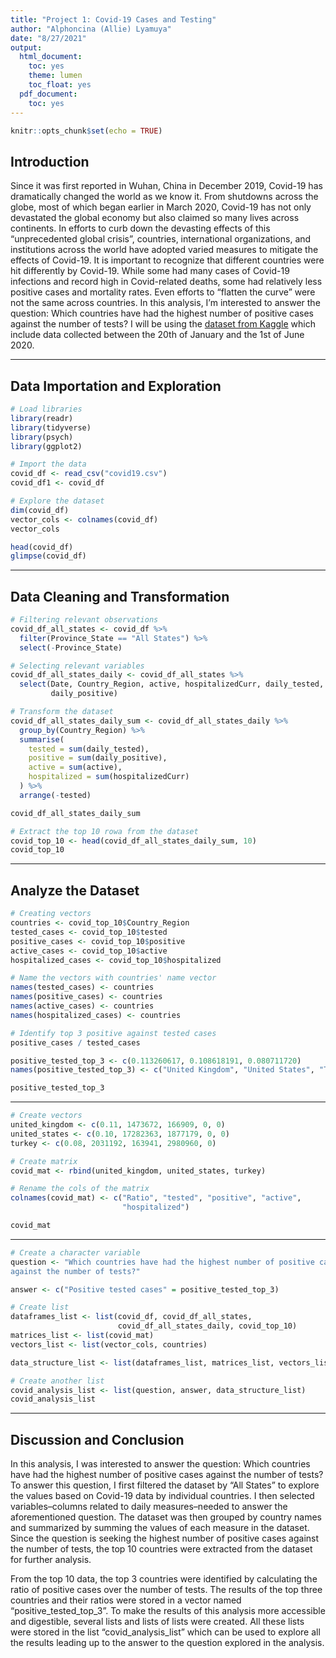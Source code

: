```yaml
---
title: "Project 1: Covid-19 Cases and Testing"
author: "Alphoncina (Allie) Lyamuya"
date: "8/27/2021"
output:
  html_document:
    toc: yes
    theme: lumen
    toc_float: yes
  pdf_document:
    toc: yes
---
```


```r
knitr::opts_chunk$set(echo = TRUE)
```

## Introduction 

Since it was first reported in Wuhan, China in December 2019, Covid-19 has
dramatically changed the world as we know it. From shutdowns across the globe,
most of which began earlier in March 2020, Covid-19 has not only devastated the
global economy but also claimed so many lives across continents. In efforts to
curb down the devasting effects of this "unprecedented global crisis",
countries, international organizations, and institutions across the world have
adopted varied measures to mitigate the effects of Covid-19. It is important to
recognize that different countries were hit differently by Covid-19. While some
had many cases of Covid-19 infections and record high in Covid-related deaths,
some had relatively less positive cases and mortality rates. Even efforts to
"flatten the curve" were not the same across countries. In this analysis, I'm
interested to answer the question: Which countries have had the highest number
of positive cases against the number of tests? I will be using the [dataset from
Kaggle](https://www.kaggle.com/lin0li/covid19testing) which include data
collected between the 20th of January and the 1st of June 2020.

***


## Data Importation and Exploration 

```r
# Load libraries 
library(readr)
library(tidyverse)
library(psych)
library(ggplot2)
```


```r
# Import the data
covid_df <- read_csv("covid19.csv")
covid_df1 <- covid_df

# Explore the dataset
dim(covid_df)
vector_cols <- colnames(covid_df)
vector_cols

head(covid_df)
glimpse(covid_df)

```


***

## Data Cleaning and Transformation

```r
# Filtering relevant observations
covid_df_all_states <- covid_df %>%
  filter(Province_State == "All States") %>%
  select(-Province_State)
```


```r
# Selecting relevant variables 
covid_df_all_states_daily <- covid_df_all_states %>%
  select(Date, Country_Region, active, hospitalizedCurr, daily_tested, 
         daily_positive)

```

```r
# Transform the dataset
covid_df_all_states_daily_sum <- covid_df_all_states_daily %>%
  group_by(Country_Region) %>%
  summarise(
    tested = sum(daily_tested),
    positive = sum(daily_positive),
    active = sum(active),
    hospitalized = sum(hospitalizedCurr)
  ) %>%
  arrange(-tested)

covid_df_all_states_daily_sum

# Extract the top 10 rowa from the dataset
covid_top_10 <- head(covid_df_all_states_daily_sum, 10)
covid_top_10

```


***

## Analyze the Dataset

```r
# Creating vectors
countries <- covid_top_10$Country_Region
tested_cases <- covid_top_10$tested
positive_cases <- covid_top_10$positive
active_cases <- covid_top_10$active
hospitalized_cases <- covid_top_10$hospitalized

# Name the vectors with countries' name vector
names(tested_cases) <- countries
names(positive_cases) <- countries 
names(active_cases) <- countries 
names(hospitalized_cases) <- countries

# Identify top 3 positive against tested cases 
positive_cases / tested_cases

positive_tested_top_3 <- c(0.113260617, 0.108618191, 0.080711720)
names(positive_tested_top_3) <- c("United Kingdom", "United States", "Turkey")

positive_tested_top_3
```

***

```r
# Create vectors
united_kingdom <- c(0.11, 1473672, 166909, 0, 0)
united_states <- c(0.10, 17282363, 1877179, 0, 0)
turkey <- c(0.08, 2031192, 163941, 2980960, 0)

# Create matrix 
covid_mat <- rbind(united_kingdom, united_states, turkey)

# Rename the cols of the matrix
colnames(covid_mat) <- c("Ratio", "tested", "positive", "active", 
                         "hospitalized")

covid_mat
```

***

```r
# Create a character variable 
question <- "Which countries have had the highest number of positive cases 
against the number of tests?"

answer <- c("Positive tested cases" = positive_tested_top_3)

# Create list
dataframes_list <- list(covid_df, covid_df_all_states, 
                        covid_df_all_states_daily, covid_top_10)
matrices_list <- list(covid_mat)
vectors_list <- list(vector_cols, countries)

data_structure_list <- list(dataframes_list, matrices_list, vectors_list)

# Create another list
covid_analysis_list <- list(question, answer, data_structure_list)
covid_analysis_list
```


***

## Discussion and Conclusion 

In this analysis, I was interested to answer the question:  Which countries have
had the highest number of positive cases against the number of tests? To answer
this question, I first filtered the dataset by "All States" to explore the
values based on Covid-19 data by individual countries. I then selected
variables--columns related to daily measures--needed to answer the
aforementioned question. The dataset was then grouped by country names and
summarized by summing the values of each measure in the dataset. Since the
question is seeking the highest number of positive cases against the number of
tests, the top 10 countries were extracted from the dataset for further
analysis. 

From the top 10 data, the top 3 countries were identified by
calculating the ratio of positive cases over the number of tests. The results of
the top three countries and their ratios were stored in a vector named
"positive_tested_top_3". To make the results of this analysis more accessible
and digestible, several lists and lists of lists were created. All these lists
were stored in the list "covid_analysis_list" which can be used to explore all
the results leading up to the answer to the question explored in the analysis.








